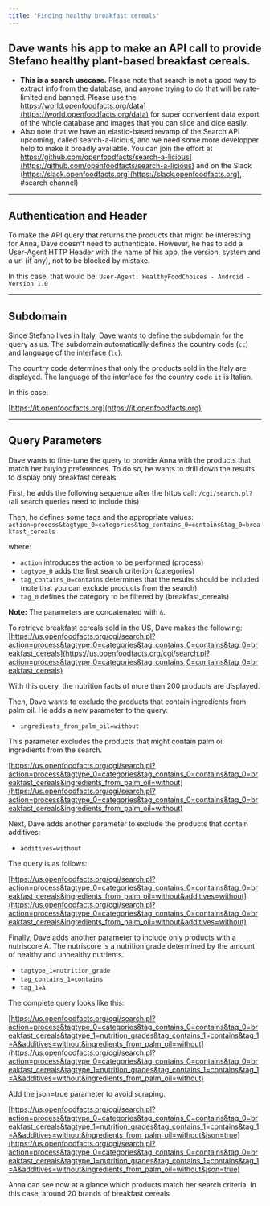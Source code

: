 ```yaml
---
title: "Finding healthy breakfast cereals"
---
```


**Dave** wants his app to make an API call to provide Stefano healthy plant-based breakfast cereals.
--- 
- **This is a search usecase.** Please note that search is not a good way to extract info from the database, and anyone trying to do that will be rate-limited and banned. Please use the https://world.openfoodfacts.org/data](https://world.openfoodfacts.org/data) for super convenient data export of the whole database and images that you can slice and dice easily.
- Also note that we have an elastic-based revamp of the Search API upcoming, called search-a-licious, and we need some more developper help to make it broadly available. You can join the effort at https://github.com/openfoodfacts/search-a-licious](https://github.com/openfoodfacts/search-a-licious) and on the Slack (https://slack.openfoodfacts.org](https://slack.openfoodfacts.org), #search channel)


---

## Authentication and Header

To make the API query that returns the products that might be interesting for Anna, Dave doesn't need to authenticate. However, he has to add a User-Agent HTTP Header with the name of his app, the version, system and a url (if any), not to be blocked by mistake.

In this case, that would be: `User-Agent: HealthyFoodChoices - Android - Version 1.0`

---

## Subdomain

Since Stefano lives in Italy, Dave wants to define the subdomain for the query as us. The subdomain automatically defines the country code (`cc`) and language of the interface (`lc`).

The country code determines that only the products sold in the Italy are displayed. The language of the interface for the country code `it` is Italian.

In this case:

[https://it.openfoodfacts.org](https://it.openfoodfacts.org)

---

## Query Parameters

Dave wants to fine-tune the query to provide Anna with the products that match her buying preferences. To do so, he wants to drill down the results to display only breakfast cereals.

First, he adds the following sequence after the https call: `/cgi/search.pl?` (all search queries need to include this)

Then, he defines some tags and the appropriate values: `action=process&tagtype_0=categories&tag_contains_0=contains&tag_0=breakfast_cereals`

where:

- `action` introduces the action to be performed (process)
- `tagtype_0` adds the first search criterion (categories)
- `tag_contains_0=contains` determines that the results should be included (note that you can exclude products from the search)
- `tag_0` defines the category to be filtered by (breakfast_cereals)
    

**Note:** The parameters are concatenated with `&`.

To retrieve breakfast cereals sold in the US, Dave makes the following: [https://us.openfoodfacts.org/cgi/search.pl?action=process&tagtype_0=categories&tag_contains_0=contains&tag_0=breakfast_cereals](https://us.openfoodfacts.org/cgi/search.pl?action=process&tagtype_0=categories&tag_contains_0=contains&tag_0=breakfast_cereals)

With this query, the nutrition facts of more than 200 products are displayed.

Then, Dave wants to exclude the products that contain ingredients from palm oil. He adds a new parameter to the query:

- `ingredients_from_palm_oil=without`
    

This parameter excludes the products that might contain palm oil ingredients from the search.

[https://us.openfoodfacts.org/cgi/search.pl?action=process&tagtype_0=categories&tag_contains_0=contains&tag_0=breakfast_cereals&ingredients_from_palm_oil=without](https://us.openfoodfacts.org/cgi/search.pl?action=process&tagtype_0=categories&tag_contains_0=contains&tag_0=breakfast_cereals&ingredients_from_palm_oil=without)

Next, Dave adds another parameter to exclude the products that contain additives:

- `additives=without`
    

The query is as follows:

[https://us.openfoodfacts.org/cgi/search.pl?action=process&tagtype_0=categories&tag_contains_0=contains&tag_0=breakfast_cereals&ingredients_from_palm_oil=without&additives=without](https://us.openfoodfacts.org/cgi/search.pl?action=process&tagtype_0=categories&tag_contains_0=contains&tag_0=breakfast_cereals&ingredients_from_palm_oil=without&additives=without)

Finally, Dave adds another parameter to include only products with a nutriscore A. The nutriscore is a nutrition grade determined by the amount of healthy and unhealthy nutrients.

- `tagtype_1=nutrition_grade`
- `tag_contains_1=contains`
- `tag_1=A`
    

The complete query looks like this:

[https://us.openfoodfacts.org/cgi/search.pl?action=process&tagtype_0=categories&tag_contains_0=contains&tag_0=breakfast_cereals&tagtype_1=nutrition_grades&tag_contains_1=contains&tag_1=A&additives=without&ingredients_from_palm_oil=without](https://us.openfoodfacts.org/cgi/search.pl?action=process&tagtype_0=categories&tag_contains_0=contains&tag_0=breakfast_cereals&tagtype_1=nutrition_grades&tag_contains_1=contains&tag_1=A&additives=without&ingredients_from_palm_oil=without)

Add the json=true parameter to avoid scraping.

[https://us.openfoodfacts.org/cgi/search.pl?action=process&tagtype_0=categories&tag_contains_0=contains&tag_0=breakfast_cereals&tagtype_1=nutrition_grades&tag_contains_1=contains&tag_1=A&additives=without&ingredients_from_palm_oil=without&json=true](https://us.openfoodfacts.org/cgi/search.pl?action=process&tagtype_0=categories&tag_contains_0=contains&tag_0=breakfast_cereals&tagtype_1=nutrition_grades&tag_contains_1=contains&tag_1=A&additives=without&ingredients_from_palm_oil=without&json=true)

Anna can see now at a glance which products match her search criteria. In this case, around 20 brands of breakfast cereals.
